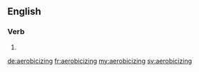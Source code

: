 ==English==

===Verb===
{{head|en|present participle}}

# {{present participle of|aerobicize|lang=en}}

[[de:aerobicizing]]
[[fr:aerobicizing]]
[[my:aerobicizing]]
[[sv:aerobicizing]]